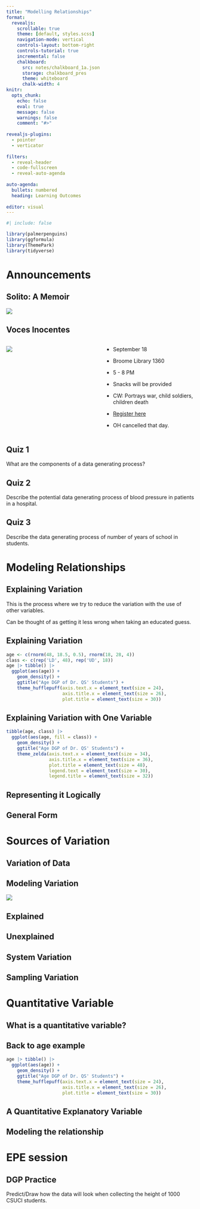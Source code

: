 ```yaml
---
title: "Modelling Relationships"
format:
  revealjs:
    scrollable: true
    theme: [default, styles.scss]
    navigation-mode: vertical
    controls-layout: bottom-right
    controls-tutorial: true
    incremental: false 
    chalkboard:
      src: notes/chalkboard_1a.json
      storage: chalkboard_pres
      theme: whiteboard
      chalk-width: 4
knitr:
  opts_chunk: 
    echo: false
    eval: true
    message: false
    warnings: false
    comment: "#>" 
    
revealjs-plugins:
  - pointer
  - verticator
  
filters: 
  - reveal-header
  - code-fullscreen
  - reveal-auto-agenda
  
auto-agenda:
  bullets: numbered
  heading: Learning Outcomes
  
editor: visual
---
```


```r
#| include: false

library(palmerpenguins)
library(ggformula)
library(ThemePark)
library(tidyverse)
```

# Announcements

## Solito: A Memoir

![](https://ww2.kqed.org/app/uploads/sites/43/2022/09/Zamora_Author-Photo_credit_Gerardo-del-Valle-COLLAGE-1020x765.jpg){fig-align="center"}

## Voces Inocentes

::: columns
::: {.column width="50%"}
![](https://m.media-amazon.com/images/M/MV5BM2Q5ZmE4YTUtZjY1Ny00MjIxLWFiYTAtMjcxODk1YjE0NzExXkEyXkFqcGdeQXVyMTU3NDU4MDg2._V1_.jpg){fig-align="center"}
:::

::: {.column width="50%"}
-   September 18

-   Broome Library 1360

-   5 - 8 PM

-   Snacks will be provided

-   CW: Portrays war, child soldiers, children death

-   [Register here](https://csuci.libcal.com/event/11273223)

-   OH cancelled that day.
:::
:::

## Quiz 1

What are the components of a data generating process?

## Quiz 2

Describe the potential data generating process of blood pressure in patients in a hospital.

## Quiz 3

Describe the data generating process of number of years of school in students.

# Modeling Relationships

## Explaining Variation

::: fragment
This is the process where we try to reduce the variation with the use of other variables.
:::

::: fragment
Can be thought of as getting it less wrong when taking an educated guess.
:::

## Explaining Variation

```r
age <- c(rnorm(48, 18.5, 0.5), rnorm(18, 28, 4))
class <- c(rep('LD', 48), rep('UD', 18))
age |> tibble() |> 
  ggplot(aes(age)) +
    geom_density() +
    ggtitle("Age DGP of Dr. QS' Students") +
    theme_hufflepuff(axis.text.x = element_text(size = 24),
                     axis.title.x = element_text(size = 26),
                     plot.title = element_text(size = 30))
```

## Explaining Variation with One Variable

```r
tibble(age, class) |> 
  ggplot(aes(age, fill = class)) +
    geom_density() +
    ggtitle("Age DGP of Dr. QS' Students") +
    theme_zelda(axis.text.x = element_text(size = 34),
                axis.title.x = element_text(size = 36),
                plot.title = element_text(size = 48),
                legend.text = element_text(size = 30),
                legend.title = element_text(size = 32))
```

## Representing it Logically

## General Form

# Sources of Variation

## Variation of Data

## Modeling Variation

![](https://i.postimg.cc/5yKSBdXm/OMcsBKY.png){fig-align="center"}

## Explained

## Unexplained

## System Variation

## Sampling Variation

# Quantitative Variable

## What is a quantitative variable?

## Back to age example

```r
age |> tibble() |> 
  ggplot(aes(age)) +
    geom_density() +
    ggtitle("Age DGP of Dr. QS' Students") +
    theme_hufflepuff(axis.text.x = element_text(size = 24),
                     axis.title.x = element_text(size = 26),
                     plot.title = element_text(size = 30))
```

## A Quantitative Explanatory Variable

## Modeling the relationship

# EPE session

## DGP Practice

Predict/Draw how the data will look when collecting the height of 1000 CSUCI students. 
